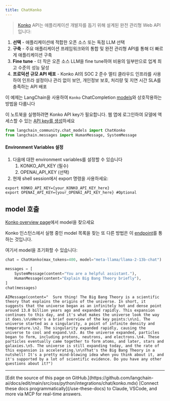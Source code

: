```yaml
---
title: ChatKonko
---
```


>[Konko](https://www.konko.ai/) API는 애플리케이션 개발자를 돕기 위해 설계된 완전 관리형 Web API입니다:

1. **선택** - 애플리케이션에 적합한 오픈 소스 또는 독점 LLM 선택
2. **구축** - 주요 애플리케이션 프레임워크와의 통합 및 완전 관리형 API를 통해 더 빠르게 애플리케이션 구축
3. **Fine tune** - 더 작은 오픈 소스 LLM을 fine tune하여 비용의 일부만으로 업계 최고 수준의 성능 달성
4. **프로덕션 규모 API 배포** - Konko AI의 SOC 2 준수 멀티 클라우드 인프라를 사용하여 인프라 설정이나 관리 없이 보안, 개인정보 보호, 처리량 및 지연 시간 SLA를 충족하는 API 배포

이 예제는 LangChain을 사용하여 `Konko` ChatCompletion [models](https://docs.konko.ai/docs/list-of-models#konko-hosted-models-for-chatcompletion)와 상호작용하는 방법을 다룹니다

이 노트북을 실행하려면 Konko API key가 필요합니다. 웹 앱에 로그인하여 모델에 액세스할 수 있는 [API key를 생성](https://platform.konko.ai/settings/api-keys)하세요

```python
from langchain_community.chat_models import ChatKonko
from langchain.messages import HumanMessage, SystemMessage
```

#### Environment Variables 설정

1. 다음에 대한 environment variables를 설정할 수 있습니다
   1. KONKO_API_KEY (필수)
   2. OPENAI_API_KEY (선택)
2. 현재 shell session에서 export 명령을 사용하세요:

```shell
export KONKO_API_KEY={your_KONKO_API_KEY_here}
export OPENAI_API_KEY={your_OPENAI_API_KEY_here} #Optional
```

## model 호출

[Konko overview page](https://docs.konko.ai/docs/list-of-models)에서 model을 찾으세요

Konko 인스턴스에서 실행 중인 model 목록을 찾는 또 다른 방법은 이 [endpoint](https://docs.konko.ai/reference/get-models)를 통하는 것입니다.

여기서 model을 초기화할 수 있습니다:

```python
chat = ChatKonko(max_tokens=400, model="meta-llama/llama-2-13b-chat")
```

```python
messages = [
    SystemMessage(content="You are a helpful assistant."),
    HumanMessage(content="Explain Big Bang Theory briefly"),
]
chat(messages)
```

```output
AIMessage(content="  Sure thing! The Big Bang Theory is a scientific theory that explains the origins of the universe. In short, it suggests that the universe began as an infinitely hot and dense point around 13.8 billion years ago and expanded rapidly. This expansion continues to this day, and it's what makes the universe look the way it does.\n\nHere's a brief overview of the key points:\n\n1. The universe started as a singularity, a point of infinite density and temperature.\n2. The singularity expanded rapidly, causing the universe to cool and expand.\n3. As the universe expanded, particles began to form, including protons, neutrons, and electrons.\n4. These particles eventually came together to form atoms, and later, stars and galaxies.\n5. The universe is still expanding today, and the rate of this expansion is accelerating.\n\nThat's the Big Bang Theory in a nutshell! It's a pretty mind-blowing idea when you think about it, and it's supported by a lot of scientific evidence. Do you have any other questions about it?")
```

---

<Callout icon="pen-to-square" iconType="regular">
    [Edit the source of this page on GitHub.](https://github.com/langchain-ai/docs/edit/main/src/oss/python/integrations/chat/konko.mdx)
</Callout>
<Tip icon="terminal" iconType="regular">
    [Connect these docs programmatically](/use-these-docs) to Claude, VSCode, and more via MCP for    real-time answers.
</Tip>
